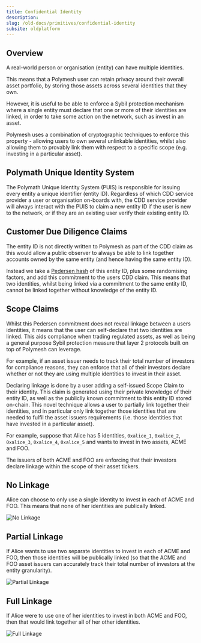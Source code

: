 ```yaml
---
title: Confidential Identity
description:
slug: /old-docs/primitives/confidential-identity
subsite: oldplatform
---
```


## Overview

A real-world person or organisation (entity) can have multiple identities. 

This means that a Polymesh user can retain privacy around their overall asset portfolio, by storing those assets across several identities that they own.

However, it is useful to be able to enforce a Sybil protection mechanism where a single entity must declare that one or more of their identities are linked, in order to take some action on the network, such as invest in an asset.

Polymesh uses a combination of cryptographic techniques to enforce this property - allowing users to own several unlinkable identities, whilst also allowing them to provably link them with respect to a specific scope (e.g. investing in a particular asset).

## Polymath Unique Identity System

The Polymath Unique Identity System (PUIS) is responsible for issuing every entity a unique identifier (entity ID). Regardless of which CDD service provider a user or organisation on-boards with, the CDD service provider will always interact with the PUIS to claim a new entity ID if the user is new to the network, or if they are an existing user verify their existing entity ID.

## Customer Due Diligence Claims

The entity ID is not directly written to Polymesh as part of the CDD claim as this would allow a public observer to always be able to link together accounts owned by the same entity (and hence having the same entity ID).

Instead we take a [Pedersen hash](https://en.wikipedia.org/wiki/Commitment_scheme) of this entity ID, plus some randomising factors, and add this commitment to the users CDD claim. This means that two identities, whilst being linked via a commitment to the same entity ID, cannot be linked together without knowledge of the entity ID.

## Scope Claims

Whilst this Pedersen commitment does not reveal linkage between a users identities, it means that the user can self-declare that two identities are linked. This aids compliance when trading regulated assets, as well as being a general purpose Sybil protection measure that layer 2 protocols built on top of Polymesh can leverage.

For example, if an asset issuer needs to track their total number of investors for compliance reasons, they can enforce that all of their investors declare whether or not they are using multiple identities to invest in their asset.

Declaring linkage is done by a user adding a self-issued Scope Claim to their identity. This claim is generated using their private knowledge of their entity ID, as well as the publiclly known commitment to this entity ID stored on-chain. This novel technique allows a user to partially link together their identities, and in particular only link together those identities that are needed to fulfil the asset issuers requirements (i.e. those identities that have invested in a particular asset).

For example, suppose that Alice has 5 identities, `0xalice_1`, `0xalice_2`, `0xalice_3`, `0xalice_4`, `0xalice_5` and wants to invest in two assets, ACME and FOO.

The issuers of both ACME and FOO are enforcing that their investors declare linkage within the scope of their asset tickers.

## No Linkage

Alice can choose to only use a single identity to invest in each of ACME and FOO. This means that none of her identities are publically linked.

![No Linkage](images/no_linkage.png)

## Partial Linkage

If Alice wants to use two separate identities to invest in each of ACME and FOO, then those identities will be publically linked (so that the ACME and FOO asset issuers can accurately track their total number of investors at the entity granularity).

![Partial Linkage](images/partial_linkage.png)

## Full Linkage

If Alice were to use one of her identities to invest in both ACME and FOO, then that would link together all of her other identities.

![Full Linkage](images/full_linkage.png)